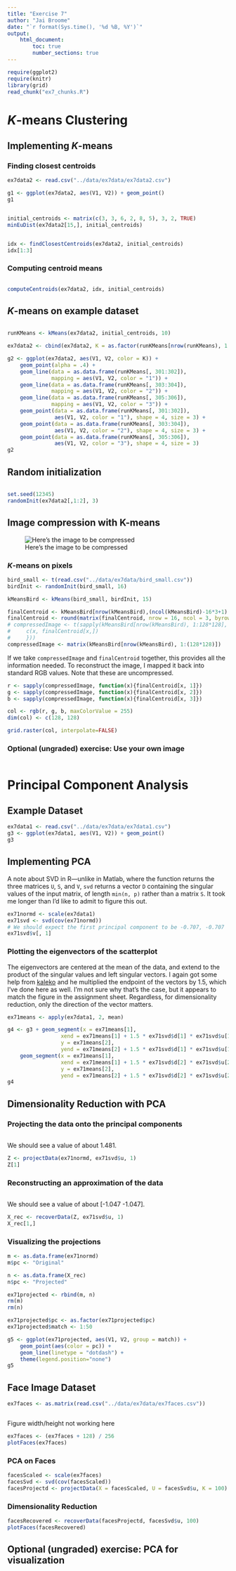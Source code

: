 ```yaml
---
title: "Exercise 7"
author: "Jai Broome"
date: "`r format(Sys.time(), '%d %B, %Y')`"
output: 
    html_document:
        toc: true
        number_sections: true
---
```


```r
require(ggplot2)
require(knitr)
library(grid)
read_chunk("ex7_chunks.R")
```

# $K$-means Clustering

## Implementing $K$-means

### Finding closest centroids

```r
ex7data2 <- read.csv("../data/ex7data/ex7data2.csv")
```

```r
g1 <- ggplot(ex7data2, aes(V1, V2)) + geom_point()
g1
```


```r
```

```r
initial_centroids <- matrix(c(3, 3, 6, 2, 8, 5), 3, 2, TRUE)
minEuDist(ex7data2[15,], initial_centroids)
```

```r
```

```r
idx <- findClosestCentroids(ex7data2, initial_centroids)
idx[1:3]
```

### Computing centroid means

```r
```

```r
computeCentroids(ex7data2, idx, initial_centroids)
```


## $K$-means on example dataset

```r
```

```r
runKMeans <- kMeans(ex7data2, initial_centroids, 10)

ex7data2 <- cbind(ex7data2, K = as.factor(runKMeans[nrow(runKMeans), 1:300]))
```

```r
g2 <- ggplot(ex7data2, aes(V1, V2, color = K)) + 
    geom_point(alpha = .4) + 
    geom_line(data = as.data.frame(runKMeans[, 301:302]), 
              mapping = aes(V1, V2, color = "1")) +
    geom_line(data = as.data.frame(runKMeans[, 303:304]), 
              mapping = aes(V1, V2, color = "2")) +
    geom_line(data = as.data.frame(runKMeans[, 305:306]), 
              mapping = aes(V1, V2, color = "3")) +
    geom_point(data = as.data.frame(runKMeans[, 301:302]),
               aes(V1, V2, color = "1"), shape = 4, size = 3) + 
    geom_point(data = as.data.frame(runKMeans[, 303:304]),
               aes(V1, V2, color = "2"), shape = 4, size = 3) +
    geom_point(data = as.data.frame(runKMeans[, 305:306]),
               aes(V1, V2, color = "3"), shape = 4, size = 3)
g2 
```

## Random initialization

```r
```

```r
set.seed(12345)
randomInit(ex7data2[,1:2], 3)
```

## Image compression with K-means

![Here's the image to be compressed](../data/ex7data/bird_small.png)

### $K$-means on pixels

```r
bird_small <- t(read.csv("../data/ex7data/bird_small.csv"))
birdInit <- randomInit(bird_small, 16)

kMeansBird <- kMeans(bird_small, birdInit, 15)
```

```r
finalCentroid <- kMeansBird[nrow(kMeansBird),(ncol(kMeansBird)-16*3+1):ncol(kMeansBird)]
finalCentroid <- round(matrix(finalCentroid, nrow = 16, ncol = 3, byrow = TRUE))
# compressedImage <- t(sapply(kMeansBird[nrow(kMeansBird), 1:128*128], FUN = function(x){
#     c(x, finalCentroid[x,])
#     }))
compressedImage <- matrix(kMeansBird[nrow(kMeansBird), 1:(128*128)])
```

If we take `compressedImage` and  `finalCentroid` together, this provides all the information needed. To reconstruct the image, I mapped it back into standard RGB values. Note that these are uncompressed.

```r
r <- sapply(compressedImage, function(x){finalCentroid[x, 1]})
g <- sapply(compressedImage, function(x){finalCentroid[x, 2]})
b <- sapply(compressedImage, function(x){finalCentroid[x, 3]})

col <- rgb(r, g, b, maxColorValue = 255)
dim(col) <- c(128, 128)
```

```r
grid.raster(col, interpolate=FALSE)
```

### Optional (ungraded) exercise: Use your own image

```r

```

# Principal Component Analysis

## Example Dataset

```r
ex7data1 <- read.csv("../data/ex7data/ex7data1.csv")
g3 <- ggplot(ex7data1, aes(V1, V2)) + geom_point()
g3
```

## Implementing PCA

A note about SVD in R—unlike in Matlab, where the function returns the three matrices `U`, `S`, and `V`, `svd` returns a vector `D` containing the singular values of the input matrix, of length `min(n, p)` rather than a matrix `S`. It took me longer than I'd like to admit to figure this out.

```r
ex71normd <- scale(ex7data1)
ex71svd <- svd(cov(ex71normd))
# We should expect the first principal component to be -0.707, -0.707
ex71svd$v[, 1]
```

### Plotting the eigenvectors of the scatterplot

The eigenvectors are centered at the mean of the data, and extend to the product of the singular values and left singular vectors. I again got some help from [kaleko](https://github.com/kaleko/CourseraML/blob/master/ex7/ex7.ipynb) and he multiplied the endpoint of the vectors by 1.5, which I've done here as well. I'm not sure why that's the case, but it appears to match the figure in the assignment sheet. Regardless, for dimensionality reduction, only the direction of the vector matters.

```r
ex71means <- apply(ex7data1, 2, mean)

g4 <- g3 + geom_segment(x = ex71means[1], 
                 xend = ex71means[1] + 1.5 * ex71svd$d[1] * ex71svd$u[1,1], 
                 y = ex71means[2], 
                 yend = ex71means[2] + 1.5 * ex71svd$d[1] * ex71svd$u[1,2]) +
    geom_segment(x = ex71means[1], 
                 xend = ex71means[1] + 1.5 * ex71svd$d[2] * ex71svd$u[2,1], 
                 y = ex71means[2], 
                 yend = ex71means[2] + 1.5 * ex71svd$d[2] * ex71svd$u[2,2])
g4

```

## Dimensionality Reduction with PCA

### Projecting the data onto the principal components

```r
```

We should see a value of about 1.481.

```r
Z <- projectData(ex71normd, ex71svd$u, 1)
Z[1]
```

### Reconstructing an approximation of the data

```r
```

We should see a value of about [-1.047 -1.047].

```r
X_rec <- recoverData(Z, ex71svd$u, 1)
X_rec[1,]
```

### Visualizing the projections

```r
m <- as.data.frame(ex71normd)
m$pc <- "Original"

n <- as.data.frame(X_rec)
n$pc <- "Projected"

ex71projected <- rbind(m, n)
rm(m)
rm(n)

ex71projected$pc <- as.factor(ex71projected$pc)
ex71projected$match <- 1:50

g5 <- ggplot(ex71projected, aes(V1, V2, group = match)) +
    geom_point(aes(color = pc)) +
    geom_line(linetype = "dotdash") +
    theme(legend.position="none")
g5
```


## Face Image Dataset

```r
ex7faces <- as.matrix(read.csv("../data/ex7data/ex7faces.csv"))
```

```r
```

Figure width/height not working here
```r
ex7faces <- (ex7faces + 128) / 256
plotFaces(ex7faces)
```

### PCA on Faces

```r
facesScaled <- scale(ex7faces)
facesSvd <- svd(cov(facesScaled))
facesProjectd <- projectData(X = facesScaled, U = facesSvd$u, K = 100)
```

### Dimensionality Reduction

```r
facesRecovered <- recoverData(facesProjectd, facesSvd$u, 100)
plotFaces(facesRecovered)
```


## Optional (ungraded) exercise: PCA for visualization
